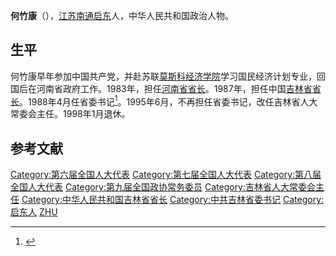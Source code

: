 '''何竹康'''（{{bd|1932年|||catIdx=}}），[[江苏|江苏]][[南通|南通]][[启东|启东]]人，中华人民共和国政治人物。

==生平==
何竹康早年参加中国共产党，并赴苏联[[莫斯科经济学院|莫斯科经济学院]]学习国民经济计划专业，回国后在河南省政府工作。1983年，担任[[河南省省长列表|河南省省长]]。1987年，担任中国[[吉林省省长|吉林省省长]]。1988年4月任省委书记<ref>{{cite news|title=吉林省委原书记何竹康来我市考察|url=http://www.whdwgk.com/readnews.php?class=%CA%D0%CE%AF%B9%A4%D7%F7&subclass=%D2%AA%CE%C5%B5%BC%B6%C1&id=1264|accessdate=2011-10-13|newspaper=中共乌海市纪检委|archive-date=2020-04-24|archive-url=https://web.archive.org/web/20200424032624/http://www.whdwgk.com/readnews.php?class=%EF%BF%BD%EF%BF%BD%CE%AF%EF%BF%BD%EF%BF%BD%EF%BF%BD%EF%BF%BD&subclass=%D2%AA%EF%BF%BD%C5%B5%EF%BF%BD%EF%BF%BD%EF%BF%BD&id=1264|dead-url=yes}}</ref>。1995年6月，不再担任省委书记，改任吉林省人大常委会主任。1998年1月退休。

==参考文献==
{{reflist}}
{{中国政治人物小作品}}
{{中华人民共和国河南省正职领导人}}
{{中华人民共和国吉林省正职领导人}}
{{河南行政长官|PRC}}
{{吉林行政长官}}
{{DEFAULTSORT:He何}}
[[Category:第六届全国人大代表|Category:第六届全国人大代表]]
[[Category:第七届全国人大代表|Category:第七届全国人大代表]]
[[Category:第八届全国人大代表|Category:第八届全国人大代表]]
[[Category:第九届全国政协常务委员|Category:第九届全国政协常务委员]]
[[Category:吉林省人大常委会主任|Category:吉林省人大常委会主任]]
[[Category:中华人民共和国吉林省省长|Category:中华人民共和国吉林省省长]]
[[Category:中共吉林省委书记|Category:中共吉林省委书记]]
[[Category:启东人|Category:启东人]]
[[Category:何姓|ZHU]]